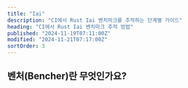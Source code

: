 ```yaml
---
title: "Iai"
description: "CI에서 Rust Iai 벤치마크를 추적하는 단계별 가이드"
heading: "CI에서 Rust Iai 벤치마크 추적 방법"
published: "2024-11-19T07:11:00Z"
modified: "2024-11-21T07:17:00Z"
sortOrder: 3
---
```



<Intro
  text="Iai로 Rust 코드를 벤치마크하는 방법"
  url="/ko/learn/benchmarking/rust/iai/"
/>

## 벤처(Bencher)란 무엇인가요?

<BencherIntro />

<Steps
  adapter="rust_iai"
  url="/ko/docs/explanation/adapters/#-rust-iai"
  name="Iai"
/>

<RustIai />

<br />

<CallToAction lang={Language.ko} />